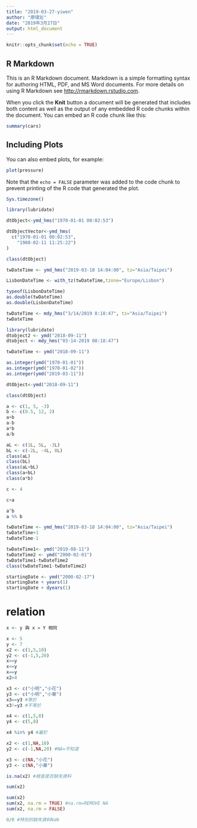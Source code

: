 ```yaml
---
title: "2019-03-27-yiwen"
author: "廖翊彣"
date: "2019年3月27日"
output: html_document
---
```


```r
knitr::opts_chunk$set(echo = TRUE)
```

## R Markdown

This is an R Markdown document. Markdown is a simple formatting syntax for authoring HTML, PDF, and MS Word documents. For more details on using R Markdown see <http://rmarkdown.rstudio.com>.

When you click the **Knit** button a document will be generated that includes both content as well as the output of any embedded R code chunks within the document. You can embed an R code chunk like this:

```r
summary(cars)
```

## Including Plots

You can also embed plots, for example:

```r
plot(pressure)
```

Note that the `echo = FALSE` parameter was added to the code chunk to prevent printing of the R code that generated the plot.


```r
Sys.timezone()
```
```r
library(lubridate)
```
```r
dtObject<-ymd_hms("1970-01-01 00:02:53") 
```

```r
dtObjectVector<-ymd_hms(
  c("1970-01-01 00:02:53",
    "1980-02-11 11:25:22")
)
```

```r
class(dtObject)
```

```r
twDateTime <- ymd_hms("2019-03-18 14:04:00", tz="Asia/Taipei")
```

```r
LisbonDateTime <- with_tz(twDateTime,tzone="Europe/Lisbon")
```

```r
typeof(LisbonDateTime)
as.double(twDateTime)
as.double(LisbonDateTime)
```
```r
twDateTime <- mdy_hms("3/14/2019 8:18:47", tz="Asia/Taipei")
twDateTime


```
```r
library(lubridate)
dtobject2 <- ymd("2018-09-11")
dtobject <- mdy_hms("03-14-2019 08:18:47")
```

```r
twDateTime <- ymd("2018-09-11")
```

```r
as.integer(ymd("1970-01-01")) 
as.integer(ymd("1970-01-02"))
as.integer(ymd("2019-03-11")) 
```
```r
dtObject<-ymd("2018-09-11")
```
```r
class(dtObject)
```

```r
a <- c(1, 5, -3)
b <- c(0.5, 12, 2)
a+b
a-b
a*b
a/b
```

```r
aL <- c(1L, 5L, -3L)
bL <- c(-2L, -4L, 8L)
class(aL)
class(bL)
class(aL+bL)
class(a+bL)
class(a*b)
```
```r
c <- 4

c+a
```
```r
a^b
a %% b
```

```r
twDateTime <- ymd_hms("2019-03-18 14:04:00", tz="Asia/Taipei")
twDateTime+1
twDateTime-1
```
```r
twDateTime1<- ymd("2019-08-11")
twDateTime2 <- ymd("2000-02-01")
twDateTime1-twDateTime2
class(twDateTime1-twDateTime2)
```

```r
startingDate <- ymd("2000-02-17")
startingDate + years(1)
startingDate + dyears(1)
```
# relation
```r
x <- y 與 x = Y 相同
```

```r
x <- 5
y <- 7
x2 <- c(1,5,10)
y2 <- c(-1,5,20)
x>=y
x<=y
x==y
x2>4

```
```r
x3 <- c("小明","小花")
y3 <- c("小明","小華")
x3==y3 #等於
x3!=y3 #不等於
```
```r
x4 <- c(1,5,8)
y4 <- c(5,8)

x4 %in% y4 #屬於
```

```r
x2 <- c(1,NA,10)
y2 <- c(-1,NA,20) #NA=不知道

x3 <- c(NA,"小花")
y3 <- c(NA,"小華")

is.na(x2) #檢查是否缺失資料

sum(x2)
```
```r
sum(x2)
sum(x2, na.rm = TRUE) #na.rm=REMOVE NA
sum(x2, na.rm = FALSE)
```
```r
0/0 #特別的缺失資料NaN
```

